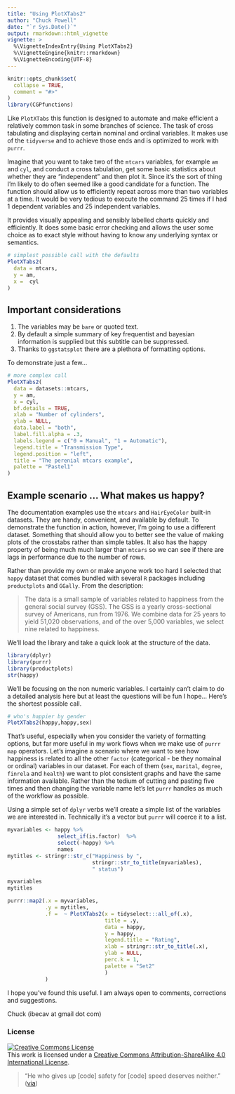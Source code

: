 ```yaml
---
title: "Using PlotXTabs2"
author: "Chuck Powell"
date: "`r Sys.Date()`"
output: rmarkdown::html_vignette
vignette: >
  %\VignetteIndexEntry{Using PlotXTabs2}
  %\VignetteEngine{knitr::rmarkdown}
  %\VignetteEncoding{UTF-8}
---
```


```r
knitr::opts_chunk$set(
  collapse = TRUE,
  comment = "#>"
)
library(CGPfunctions)
```

Like `PlotXTabs` this function is designed to automate and make efficient a
relatively common task in some branches of science. The task of cross tabulating
and displaying certain nominal and ordinal variables. It makes use of the
`tidyverse` and to achieve those ends and is optimized to work with `purrr`.

Imagine that you want to take two of the `mtcars` variables, for example `am` and `cyl`, and conduct a cross tabulation, get some basic statistics about whether they are "independent" and then plot it.  Since it's the sort of thing I'm likely to do often seemed like a good candidate for a function.  The function should allow us to efficiently repeat across more than two variables at a time.  It would be very tedious to execute the command 25 times if I had 1 dependent variables and 25 independent variables.

It provides visually appealing and sensibly labelled charts quickly and efficiently. It does some basic error checking and allows the user some choice as to exact style without having to know any underlying syntax or semantics.

```r
# simplest possible call with the defaults
PlotXTabs2(
  data = mtcars,
  y = am,
  x =  cyl
)  
```

## Important considerations

1.  The variables may be `bare` or quoted text.
2.  By default a simple summary of key frequentist and bayesian information is supplied but this subtitle can be suppressed.
3.  Thanks to `ggstatsplot` there are a plethora of formatting options.

To demonstrate just a few...

```r
# more complex call
PlotXTabs2(
  data = datasets::mtcars,
  y = am,
  x = cyl,
  bf.details = TRUE,
  xlab = "Number of cylinders",
  ylab = NULL,
  data.label = "both",
  label.fill.alpha = .3,
  labels.legend = c("0 = Manual", "1 = Automatic"),
  legend.title = "Transmission Type",
  legend.position = "left",
  title = "The perenial mtcars example",
  palette = "Pastel1"
)
```



## Example scenario ... What makes us happy?

The documentation examples use the `mtcars` and `HairEyeColor` built-in datasets.  They are handy, convenient, and available by default. To demonstrate the function in action, however, I'm going to use a different dataset.  Something that should allow you to better see the value of making plots of the crosstabs rather than simple tables.  It also has the happy property of being much much larger than `mtcars` so we can see if there are lags in performance due to the number of rows.

Rather than provide my own or make anyone work too hard I selected that `happy` dataset that comes bundled with several `R` packages including `productplots` and `GGally`.   From the description:

> The data is a small sample of variables related to happiness from the general social survey (GSS). The GSS is a yearly cross-sectional survey of Americans, run from 1976. We combine data for 25 years to yield 51,020 observations, and of the over 5,000 variables, we select nine related to happiness. 

We'll load the library and take a quick look at the structure of the data.

```r
library(dplyr)
library(purrr)
library(productplots)
str(happy)
```

We'll be focusing on the non numeric variables. I certainly can't claim to do a
detailed analysis here but at least the questions will be fun I hope... Here's
the shortest possible call.

```r
# who's happier by gender
PlotXTabs2(happy,happy,sex)
```

That's useful, especially when you consider the variety of formatting options, but far more useful in my work flows when we make use of `purrr` `map` operators.  Let's imagine a scenario where we want to see how happiness is related to all the other `factor` (categorical - be they nomainal or ordinal) variables in our dataset.  For each of them (`sex`, `marital`, `degree`, `finrela` and `health`) we want to plot consistent graphs and have the same information available.  Rather than the tedium of cutting and pasting five times and then changing the variable name let's let `purrr` handles as much of the workflow as possible.

Using a simple set of `dplyr` verbs we'll create a simple list of the variables we are interested in. Technically it's a vector but `purrr` will coerce it to a list. 

```r
myvariables <- happy %>% 
                select_if(is.factor)  %>% 
                select(-happy) %>% 
                names
mytitles <- stringr::str_c("Happiness by ", 
                           stringr::str_to_title(myvariables), 
                           " status")

myvariables
mytitles

purrr::map2(.x = myvariables,
            .y = mytitles,
            .f =  ~ PlotXTabs2(x = tidyselect:::all_of(.x),
                               title = .y,
                               data = happy,
                               y = happy,
                               legend.title = "Rating",
                               xlab = stringr::str_to_title(.x),
                               ylab = NULL,
                               perc.k = 1,
                               palette = "Set2"
                               )
            )
```

I hope you've found this useful.  I am always open to comments, corrections and suggestions.

Chuck (ibecav at gmail dot com)

### License
<a rel="license" href="http://creativecommons.org/licenses/by-sa/4.0/"><img alt="Creative Commons License" style="border-width:0" src="https://i.creativecommons.org/l/by-sa/4.0/88x31.png" /></a><br />This work is licensed under a <a rel="license" href="http://creativecommons.org/licenses/by-sa/4.0/">Creative Commons Attribution-ShareAlike 4.0 International License</a>.

> "He who gives up [code] safety for [code] speed deserves neither."
([via](https://twitter.com/hadleywickham/status/504368538874703872))
